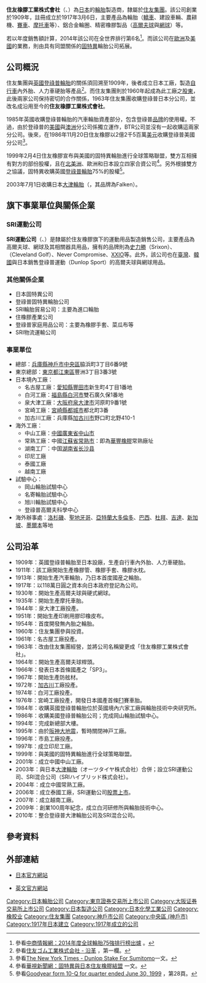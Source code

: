 {{Infobox Company 
| company_name = 住友橡膠工業株式會社
| company_name_en = Sumitomo Rubber Industries, Ltd.
| abbreviated_name = 住友ゴム、SRI
| company_logo = [[File:Sumitomo-Rubber-Logo.gif|180px]]
| company_type = [[上市公司|上市公司]]
| market_information = {{tyo|5110}}<br />{{ose|5110}}
| foundation = 1917年3月6日
| location = [[日本|日本]][[兵庫縣|兵庫縣]][[神戶市|神戶市]][[中央區_(神戶市)|中央區]]脇浜町3-6-9
| zip_code = 651-0072
| telephone_no = +81-78-265-3000
| key_people = 董事會會長：三野哲治<br />[[董事長|董事長]]：池田育嗣
| industry = 製造與銷售業
| products = [[輪胎|輪胎]]、鋁合金輪圈、精密橡膠製品等
| capital = 42,658,013,576[[日圓|日圓]]（2009年12月31日）
| company_slogan =  
| revenue = 604,548,000,000日圓（2010年12月31日）
| operating_income = 47,571,000,000日圓（2010年12月31日）
| net_income = 21,427,000,000日圓（2010年12月31日）
| num_employees = 6,162人
| parent = 
| subsid = SRI運動公司
| homepage = http://www.srigroup.co.jp/
| footnotes = 
}}
'''住友橡膠工業株式會社'''（{{lang-ja|住友ゴム工業株式会社}}、{{Lang-en|Sumitomo Rubber Industries, Ltd.}}）為[[日本|日本]]的[[輪胎|輪胎]]製造商，隸屬於[[住友集團|住友集團]]。該公司創業於1909年，註冊成立於1917年3月6日，主要產品為輪胎（[[轎車|轎車]]、建設車輛、農耕機、[[賽車|賽車]]、[[摩托車|摩托車]]等）、鋁合金輪圈、精密橡膠製品（[[高爾夫球|高爾夫球]]與[[網球|網球]]）等。

若以年度銷售額計算，2014年該公司在全世界排行第6名<ref>參看[http://big5.askci.com/chanye/2014/09/11/14132freh.shtml 中商情報網：2014年度全球輪胎75強排行榜出爐] {{Wayback|url=http://big5.askci.com/chanye/2014/09/11/14132freh.shtml |date=20150328211529 }}。</ref>。而該公司在[[歐洲|歐洲]]及[[美國|美國]]的業務，則由具有同盟關係的[[固特異|固特異]]輪胎公司拓展。

== 公司概況 ==
住友集團與[[英國|英國]][[登祿普輪胎|登祿普輪胎]]的關係須回溯至1909年，後者成立日本工廠，製造[[自行車|自行車]]內外胎、人力車硬胎等產品<ref>參看{{ja}}[http://www.srigroup.co.jp/corporate/history.html 住友ゴム工業株式会社 - 沿革] {{Wayback|url=http://www.srigroup.co.jp/corporate/history.html |date=20110410131804 }}，第一欄。</ref>。而住友集團則於1960年起成為此工廠之[[股東|股東]]，此後兩家公司保持密切的合作關係，1963年住友集團收購登祿普日本分公司，並改名成沿用至今的'''住友橡膠工業株式會社'''。

1985年英國{{link-en|BTR公司|BTR plc}}收購登祿普輪胎的汽車輪胎資產部分，包含登祿普[[品牌|品牌]]的使用權。不過，由於登祿普的[[美國|美國]]與[[澳洲|澳洲]]分公司係獨立運作，BTR公司並沒有一起收購這兩家分公司。後來，在1986年11月20日住友橡膠以2億2千5百萬[[美元|美元]]收購登祿普美國分公司<ref>參看{{en}}[http://query.nytimes.com/gst/fullpage.html?res=9A0DE4D9143FF932A15752C1A960948260 The New York Times - Dunlop Stake For Sumitomo]一文。</ref>。

1999年2月4日住友橡膠宣布與美國的固特異輪胎進行全球策略聯盟，雙方互相擁有對方的部份股權，且在[[北美洲|北美洲]]、歐洲和日本設立四家合資公司<ref>參看[http://news.cts.com.tw/cts/general/199902/199902040024275.html 華視新聞網：固特異與日本住友橡膠結盟] {{Wayback|url=http://news.cts.com.tw/cts/general/199902/199902040024275.html |date=20120113184513 }}一文。</ref>。另外根據雙方之協議，固特異收購英國[[登祿普輪胎|登祿普輪胎]]75%的股權<ref>參看{{en}}[http://www.sec.gov/Archives/edgar/data/42582/0000950152-99-006544.txt Goodyear form 10-Q for quarter ended June 30, 1999] {{Wayback|url=http://www.sec.gov/Archives/edgar/data/42582/0000950152-99-006544.txt |date=20110604155121 }}，第28頁。</ref>。

2003年7月1日收購日本[[大津輪胎|大津輪胎]]（{{lang-ja|オーツタイヤ株式会社}}，其品牌為Falken）。

== 旗下事業單位與關係企業 ==
=== SRI運動公司 ===
'''SRI運動公司'''（{{lang-ja|SRIスポーツ株式会社}}、{{lang-en|SRI Sports, Ltd.}}）是隸屬於住友橡膠旗下的運動用品製造銷售公司，主要產品為高爾夫球、網球及其相關器具用品，擁有的品牌則為[[史力勝|史力勝]]（Srixon）、{{link-en|克里夫蘭高爾夫|Cleveland Golf}}（Cleveland Golf）、Never Compromise、[[XXIO|XXIO]]等。此外，該公司也在[[臺灣|臺灣]]、[[韓國|韓國]]與日本銷售登祿普運動（Dunlop Sport）的高爾夫球與網球用品。

=== 其他關係企業 ===
* 日本固特異公司
* 登祿普固特異輪胎公司
* SRI輪胎貿易公司：主要為進口輪胎
* 住橡膠產業公司
* 登祿普家庭用品公司：主要為橡膠手套、菜瓜布等
* SRI物流運輸公司

=== 事業單位 ===
* 總部：[[兵庫縣|兵庫縣]][[神戶市|神戶市]][[中央區_(神戶市)|中央區]]脇浜町3丁目6番9號
* 東京總部：[[東京都|東京都]][[江東區_(東京都)|江東區]]豐洲3丁目3番3號
* 日本境內工廠：
** 名古屋工廠：[[愛知縣|愛知縣]][[豐田市|豐田市]]新生町4丁目1番地
** 白河工廠：[[福島縣|福島縣]][[白河市|白河市]]雙石廣久保1番地
** 泉大津工廠：[[大阪府|大阪府]][[泉大津市|泉大津市]]河原町9番1號
** 宮崎工廠：[[宮崎縣|宮崎縣]][[都城市|都城市]]都北町3番
** 加古川工廠：兵庫縣[[加古川市|加古川市]]野口町北野410-1
* 海外工廠：
** 中山工廠：[[中國|中國]][[廣東省|廣東省]][[中山市|中山市]]
** 常熟工廠：中國[[江蘇省|江蘇省]][[常熟市|常熟市]]：即為[[華豐橡膠|華豐橡膠]]常熟廠址
** 湖南工厂：中国[[湖南省|湖南省]][[长沙县|长沙县]]
** 印尼工廠
** 泰國工廠
** 越南工廠
* 試驗中心：
** 岡山輪胎試驗中心
** 名寄輪胎試驗中心
** 旭川輪胎試驗中心
** 登祿普高爾夫科學中心
* 海外辦事處：[[洛杉磯|洛杉磯]]、[[聖地牙哥|聖地牙哥]]、[[亞特蘭大|亞特蘭大]][[多倫多|多倫多]]、[[巴西|巴西]]、[[杜拜|杜拜]]、[[吉達|吉達]]、[[新加坡|新加坡]]、[[墨爾本|墨爾本]]等地

== 公司沿革 ==
* 1909年：英國登祿普輪胎至日本設廠，生產自行車內外胎、人力車硬胎。
* 1911年：該工廠開始生產橡膠管、橡膠手套、橡膠水枕。
* 1913年：開始生產汽車輪胎，乃日本首度國産之輪胎。
* 1917年：以118萬日圓之資本向日本政府登記為公司。
* 1930年：開始生產高爾夫球與硬式網球。
* 1935年：開始生產摩托車胎。
* 1944年：泉大津工廠投產。
* 1951年：開始生產印刷用膠印橡皮布。
* 1954年：首度開發無內胎之輪胎。
* 1960年：住友集團參與投資。 
* 1961年：名古屋工廠投產。
* 1963年：改由住友集團經營，並將公司名稱變更成「住友橡膠工業株式會社」。
* 1964年：開始生產高爾夫球桿頭。
* 1966年：發表日本首條國產之{{link-en|輻射層輪胎|Radial tire}}「SP3」。
* 1967年：開始生產防舷材。
* 1972年：[[加古川|加古川]]工廠投產。
* 1974年：白河工廠投產。
* 1976年：宮崎工廠投產，開發日本國產首條[[一級方程式賽車|F1]]賽車胎。
* 1984年：收購英國登祿普輪胎位於英國境內六家工廠與輪胎技術中央研究所。
* 1986年：收購美國登祿普輪胎公司；完成岡山輪胎試驗中心。
* 1994年：完成新總部大樓。
* 1995年：由於[[阪神大地震|阪神大地震]]，暫時關閉神戸工廠。
* 1996年：市島工廠投產。 
* 1997年：成立印尼工廠。 
* 1999年：與美國的固特異輪胎進行全球策略聯盟。 
* 2001年：成立中國中山工廠。 
* 2003年：與日本[[大津輪胎|大津輪胎]]（{{ja}}オーツタイヤ株式会社）合併；設立SRI運動公司、SRI混合公司（{{ja}}SRIハイブリッド株式会社）。
* 2004年：成立中國常熟工廠。 
* 2006年：成立泰國工廠，SRI運動公司[[股票上市|股票上市]]。 
* 2007年：成立越南工廠。 
* 2009年：創業100周年紀念，成立白河研修所與輪胎技術中心。  
* 2010年：整合登祿普大津輪胎公司及SRI混合公司。

== 參考資料 ==
{{reflist}}

== 外部連結 ==
* {{ja}}[http://www.srigroup.co.jp/ 日本官方網站]{{Wayback|url=http://www.srigroup.co.jp/ |date=20110511074635 }}
* [http://www.srigroup.co.jp/english/index.html 英文官方網站]{{Wayback|url=http://www.srigroup.co.jp/english/index.html |date=20110722135156 }}

{{世界主要轮胎制造商}}
[[Category:日本輪胎公司|Category:日本輪胎公司]]
[[Category:東京證券交易所上市公司|Category:東京證券交易所上市公司]]
[[Category:大阪证券交易所上市公司|Category:大阪证券交易所上市公司]]
[[Category:日本製造公司|Category:日本製造公司]]
[[Category:日本化學工業公司|Category:日本化學工業公司]]
[[Category:橡胶业|Category:橡胶业]]
[[Category:住友集團|Category:住友集團]]
[[Category:神戶市公司|Category:神戶市公司]]
[[Category:中央區_(神戶市)|Category:中央區 (神戶市)]]
[[Category:1917年日本建立|Category:1917年日本建立]]
[[Category:1917年成立的公司|Category:1917年成立的公司]]